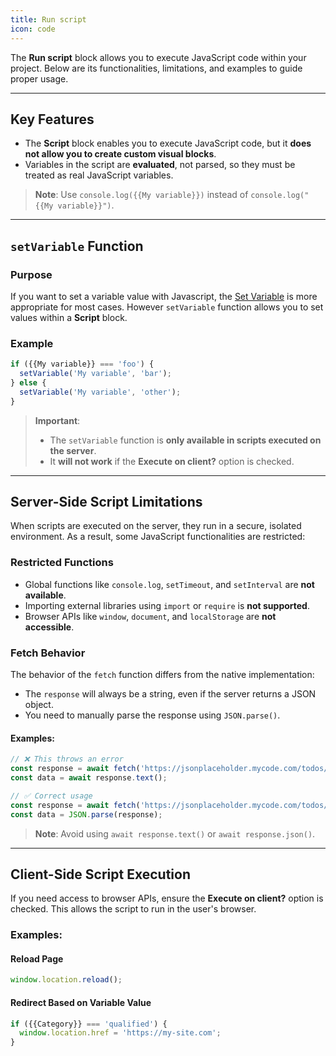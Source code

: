 ```yaml
---
title: Run script
icon: code
---
```


The **Run script** block allows you to execute JavaScript code within your project. Below are its functionalities, limitations, and examples to guide proper usage.

---

## Key Features

- The **Script** block enables you to execute JavaScript code, but it **does not allow you to create custom visual blocks**.
- Variables in the script are **evaluated**, not parsed, so they must be treated as real JavaScript variables.

> **Note**: Use `console.log({{My variable}})` instead of `console.log("{{My variable}}")`.

---

## `setVariable` Function

### Purpose
If you want to set a variable value with Javascript, the [Set Variable](/editor/blocks/logic/set-variable) is more appropriate for most cases. However `setVariable` function allows you to set values within a **Script** block.

### Example
```javascript
if ({{My variable}} === 'foo') {
  setVariable('My variable', 'bar');
} else {
  setVariable('My variable', 'other');
}
```

> **Important**: 
> - The `setVariable` function is **only available in scripts executed on the server**.
> - It **will not work** if the **Execute on client?** option is checked.

---

## Server-Side Script Limitations

When scripts are executed on the server, they run in a secure, isolated environment. As a result, some JavaScript functionalities are restricted:

### Restricted Functions
- Global functions like `console.log`, `setTimeout`, and `setInterval` are **not available**.
- Importing external libraries using `import` or `require` is **not supported**.
- Browser APIs like `window`, `document`, and `localStorage` are **not accessible**.

### Fetch Behavior
The behavior of the `fetch` function differs from the native implementation:
- The `response` will always be a string, even if the server returns a JSON object.
- You need to manually parse the response using `JSON.parse()`.

#### Examples:
```javascript
// ❌ This throws an error
const response = await fetch('https://jsonplaceholder.mycode.com/todos/1');
const data = await response.text();

// ✅ Correct usage
const response = await fetch('https://jsonplaceholder.mycode.com/todos/1');
const data = JSON.parse(response);
```

> **Note**: Avoid using `await response.text()` or `await response.json()`.

---

## Client-Side Script Execution

If you need access to browser APIs, ensure the **Execute on client?** option is checked. This allows the script to run in the user's browser.

### Examples:
#### Reload Page
```javascript
window.location.reload();
```

#### Redirect Based on Variable Value
```javascript
if ({{Category}} === 'qualified') {
  window.location.href = 'https://my-site.com';
}
```

